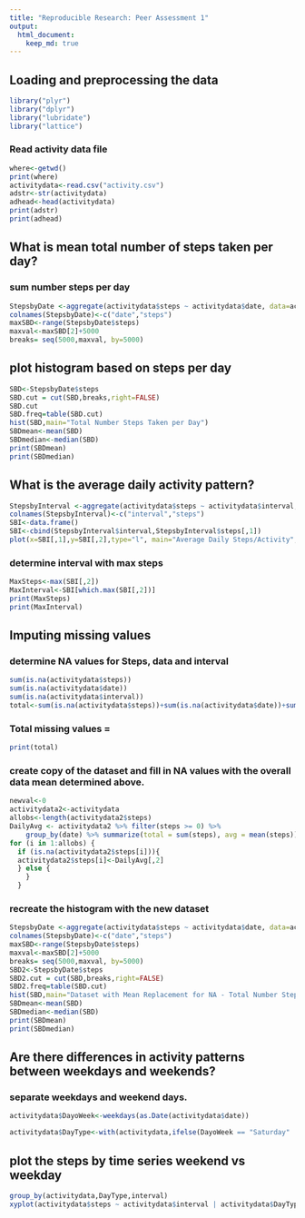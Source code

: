 ```yaml
---
title: "Reproducible Research: Peer Assessment 1"
output: 
  html_document:
    keep_md: true
---
```



## Loading and preprocessing the data

```r
library("plyr")
library("dplyr")
library("lubridate")
library("lattice")
```

### Read activity data file
```r
where<-getwd()
print(where)
activitydata<-read.csv("activity.csv")
adstr<-str(activitydata)
adhead<-head(activitydata)
print(adstr)
print(adhead)
```

## What is mean total number of steps taken per day?
### sum number steps per day

```r
StepsbyDate <-aggregate(activitydata$steps ~ activitydata$date, data=activitydata, FUN=sum)
colnames(StepsbyDate)<-c("date","steps")
maxSBD<-range(StepsbyDate$steps)
maxval<-maxSBD[2]+5000
breaks= seq(5000,maxval, by=5000)
```
## plot histogram based on steps per day

```r

SBD<-StepsbyDate$steps
SBD.cut = cut(SBD,breaks,right=FALSE)
SBD.cut
SBD.freq=table(SBD.cut)
hist(SBD,main="Total Number Steps Taken per Day")
SBDmean<-mean(SBD)
SBDmedian<-median(SBD)
print(SBDmean)
print(SBDmedian)
```

## What is the average daily activity pattern?

```r
StepsbyInterval <-aggregate(activitydata$steps ~ activitydata$interval, data=activitydata,  FUN=ave)
colnames(StepsbyInterval)<-c("interval","steps")
SBI<-data.frame()
SBI<-cbind(StepsbyInterval$interval,StepsbyInterval$steps[,1])
plot(x=SBI[,1],y=SBI[,2],type="l", main="Average Daily Steps/Activity",xlab="Interval",ylab="Average number of steps")
```

### determine interval with max steps
```r
MaxSteps<-max(SBI[,2])
MaxInterval<-SBI[which.max(SBI[,2])]
print(MaxSteps)
print(MaxInterval)
```
## Imputing missing values
### determine NA values for Steps, data and interval 

```r
sum(is.na(activitydata$steps))
sum(is.na(activitydata$date))
sum(is.na(activitydata$interval))
total<-sum(is.na(activitydata$steps))+sum(is.na(activitydata$date))+sum(is.na(activitydata$interval))
```
### Total missing values =
```r
print(total)
```
### create copy of the dataset and fill in NA values with the overall data mean determined above.

```r
newval<-0
activitydata2<-activitydata
allobs<-length(activitydata2$steps)
DailyAvg <- activitydata2 %>% filter(steps >= 0) %>% 
    group_by(date) %>% summarize(total = sum(steps), avg = mean(steps))
for (i in 1:allobs) {
  if (is.na(activitydata2$steps[i])){
  activitydata2$steps[i]<-DailyAvg[,2]
  } else {
    }
  }

```

### recreate the histogram with the new dataset
```r
StepsbyDate <-aggregate(activitydata$steps ~ activitydata$date, data=activitydata, FUN=sum)
colnames(StepsbyDate)<-c("date","steps")
maxSBD<-range(StepsbyDate$steps)
maxval<-maxSBD[2]+5000
breaks= seq(5000,maxval, by=5000)
SBD2<-StepsbyDate$steps
SBD2.cut = cut(SBD,breaks,right=FALSE)
SBD2.freq=table(SBD.cut)
hist(SBD,main="Dataset with Mean Replacement for NA - Total Number Steps Taken per Day")
SBDmean<-mean(SBD)
SBDmedian<-median(SBD)
print(SBDmean)
print(SBDmedian)
```
## Are there differences in activity patterns between weekdays and weekends?

### separate weekdays and weekend days.

```r
activitydata$DayoWeek<-weekdays(as.Date(activitydata$date))

activitydata$DayType<-with(activitydata,ifelse(DayoWeek == "Saturday" | DayoWeek == "Saturday", "weekend", "weekday"))
```
## plot the steps by time series weekend vs weekday

``` r
group_by(activitydata,DayType,interval)
xyplot(activitydata$steps ~ activitydata$interval | activitydata$DayType, xlab = "Interval", ylab="Average # of Steps",type="l", layout=c(1,2))
```
